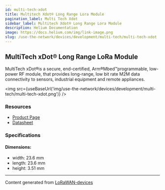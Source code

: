```yaml
---
id: multi-tech-xdot
title: Multitech Xdot® Long Range Lora Module
pagination_label: Multi Tech Xdot
sidebar_label: Multitech Xdot® Long Range Lora Module
description: Helium Documentation
image: https://docs.helium.com/img/link-image.png
slug: /use-the-network/devices/development/multi-tech/multi-tech-xdot
---
```



## MultiTech xDot® Long Range LoRa Module

MultiTech xDot®is a secure, end-certified, Arm®Mbed™programmable, low-power RF module, that provides
long-range, low bit rate M2M data connectivity to sensors, industrial equipment and remote
appliances.

<img src={useBaseUrl('img/use-the-network/devices/development/multi-tech/multi-tech-xdot.png')} />

### Resources

- [Product Page](https://www.multitech.com/brands/multiconnect-xdot)
- [Datasheet](https://www.multitech.com/documents/publications/data-sheets/86002182.pdf)

### Specifications

#### Dimensions:

- width: 23.6 mm
- length: 23.6 mm
- height: 3.51 mm

---

Content generated from [LoRaWAN-devices](https://github.com/TheThingsNetwork/lorawan-devices)
